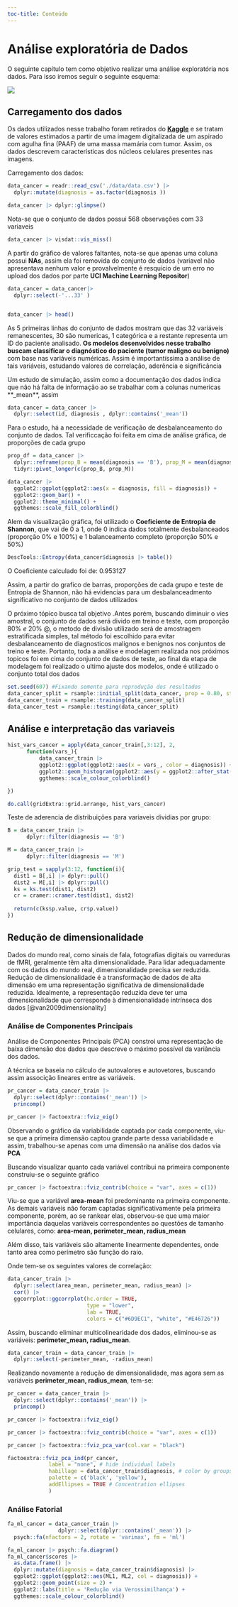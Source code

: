 ```yaml
--- 
toc-title: Conteúdo
---
```


# Análise exploratória de Dados

O seguinte capítulo tem como objetivo realizar uma análise exploratória nos dados. Para isso iremos seguir o seguinte esquema:

![](figs/diag_explo.drawio.png){height=500px, fig-align="center"}


## Carregamento dos dados

Os dados utilizados nesse trabalho foram retirados do [**Kaggle**](https://www.kaggle.com/datasets/uciml/breast-cancer-wisconsin-data?resource=download) e se tratam de valores estimados a partir de uma imagem digitalizada de um aspirado com agulha fina (PAAF) de uma massa mamária com tumor. Assim, os dados descrevem características dos núcleos celulares presentes nas imagens. 

Carregamento dos dados:

```r
data_cancer = readr::read_csv('./data/data.csv') |>
  dplyr::mutate(diagnosis = as.factor(diagnosis )) 

data_cancer |> dplyr::glimpse()
```

Nota-se que o conjunto de dados possui 568 observações com 33 variaveis



```r
data_cancer |> visdat::vis_miss()
```

A partir do gráfico de valores faltantes, nota-se que apenas uma coluna possui **NAs**, assim ela foi removida do conjunto de dados (variavel não apresentava nenhum valor e provalvelmente é resquício de um erro no upload dos dados por parte **UCI Machine Learning Repositor**)

```r
data_cancer = data_cancer|>
  dplyr::select(-'...33' )


data_cancer |> head()
```

As 5 primeiras linhas do conjunto de dados mostram que das 32 variáveis remanescentes, 30 são numericas, 1 categórica e a restante representa um ID do paciente analisado. **Os modelos desenvolvidos nesse trabalho buscam classificar o diagnóstico do paciente (tumor maligno ou benigno)** com base nas variáveis numéricas. Assim é importantíssima a análise de tais variáveis, estudando valores de correlação, aderência e significância

Um estudo de simulação, assim como a documentação dos dados indica que não há falta de informação ao se trabalhar com a colunas numericas **_mean**, assim 

```r
data_cancer = data_cancer |>
  dplyr::select(id, diagnosis , dplyr::contains('_mean'))
```

Para o estudo, há a necessidade de verificação de desbalanceamento do conjunto de dados. Tal verificcação foi feita em cima de análise gráfica, de proporções de cada grupo

```r
prop_df = data_cancer |>
  dplyr::reframe(prop_B = mean(diagnosis == 'B'), prop_M = mean(diagnosis == 'M')) |>
  tidyr::pivot_longer(c(prop_B, prop_M))

data_cancer |> 
  ggplot2::ggplot(ggplot2::aes(x = diagnosis, fill = diagnosis)) +
  ggplot2::geom_bar() +
  ggplot2::theme_minimal() +
  ggthemes::scale_fill_colorblind()
```

Alem da visualização gráfica, foi utilizado o **Coeficiente de Entropia de Shannon**, que vai de 0 a 1, onde 0 indica dados totalmente desbalanceados (proporção $0\%$ e $100\%$) e 1 balanceamento completo (proporção $50\%$ e $50\%$)

```r
DescTools::Entropy(data_cancer$diagnosis |> table())
```

O Coeficiente calculado foi de: $0.953127$

Assim, a partir do grafico de barras, proporções de cada grupo e teste de Entropia de Shannon, não há evidencias para um desbalanceadmento significativo no conjunto de dados utilizados

O próximo tópico busca tal objetivo .Antes porém,  buscando diminuir o vies amostral, o conjunto de dados será divido em treino e teste, com proporção $80\% \ e \ 20\%$ @, o metodo de divisão utilizado será de amostragem estratificada simples, tal método foi escolhido para evitar desbalanceamento de diagnosticos malignos e benignos nos conjuntos de treino e teste. Portanto, toda a análise e modelagem realizada nos próximos topicos foi em cima do conjunto de dados de teste, ao final da etapa de modelagem foi realizado o ultimo ajuste dos modelos, onde é utilizado o conjunto total dos dados



```r
set.seed(607) #Fixando semente para reprodução dos resultados 
data_cancer_split = rsample::initial_split(data_cancer, prop = 0.80, strata = diagnosis)
data_cancer_train = rsample::training(data_cancer_split)
data_cancer_test = rsample::testing(data_cancer_split)
```



## Análise e interpretação das variaveis

```r
hist_vars_cancer = apply(data_cancer_train[,3:12], 2, 
      function(vars_){
          data_cancer_train |>
          ggplot2::ggplot(ggplot2::aes(x = vars_, color = diagnosis)) +
          ggplot2::geom_histogram(ggplot2::aes(y = ggplot2::after_stat(density))) +
          ggthemes::scale_colour_colorblind()

})

do.call(gridExtra::grid.arrange, hist_vars_cancer)
```

Teste de aderencia de distribuições para variaveis dividias por grupo:

```r
B = data_cancer_train |>
      dplyr::filter(diagnosis == 'B') 

M = data_cancer_train |>
      dplyr::filter(diagnosis == 'M') 

grip_test = sapply(3:12, function(i){
  dist1 = B[,i] |> dplyr::pull()
  dist2 = M[,i] |> dplyr::pull()
  ks = ks.test(dist1, dist2)
  cr = cramer::cramer.test(dist1, dist2)
  
  return(c(ks$p.value, cr$p.value))
})
```




## Redução de dimensionalidade 

Dados do mundo real, como sinais de fala, fotografias digitais ou varreduras de fMRI, geralmente têm alta dimensionalidade. Para lidar adequadamente com os dados do mundo real, dimensionalidade precisa ser reduzida. Redução de dimensionalidade é a transformação de dados de alta dimensão em uma representação significativa de dimensionalidade reduzida. Idealmente, a representação reduzida deve ter uma dimensionalidade que corresponde à dimensionalidade intrínseca dos dados [@van2009dimensionality]



### Análise de Componentes Principais

Análise de Componentes Principais (PCA) constroi uma representação de baixa dimensão dos dados que descreve o máximo possível da variância dos dados.
 
A técnica se baseia no cálculo de autovalores e autovetores, buscando assim associção lineares entre as variáveis. 

```r
pr_cancer = data_cancer_train |>
  dplyr::select(dplyr::contains('_mean')) |> 
  princomp() 
```

```r
pr_cancer |> factoextra::fviz_eig()
```

Observando o gráfico da variabilidade captada por cada componente, viu-se que a primeira dimensão captou grande parte dessa variabilidade e assim, trabalhou-se apenas com uma dimensão na análise dos dados via **PCA**

Buscando visualizar quanto cada variável contribui na primeira componente construiu-se o seguinte gráfico

```r
pr_cancer |> factoextra::fviz_contrib(choice = "var", axes = c(1))
```

Viu-se que a variável **area-mean** foi predominante na primeira componente. As demais variáveis não foram captadas significativamente pela primeira componente, porém, ao se rankear elas, observou-se que uma maior importância daquelas variáveis correspondentes ao questões de tamanho celulares, como: **area-mean, perimeter_mean, radius_mean**

Além disso, tais variáveis são altamente linearmente dependentes, onde tanto area como perímetro são função do raio.

Onde tem-se os seguintes valores de correlação:

```r
data_cancer_train |> 
  dplyr::select(area_mean, perimeter_mean, radius_mean) |> 
  cor() |>
  ggcorrplot::ggcorrplot(hc.order = TRUE, 
                         type = "lower",
                         lab = TRUE,
                         colors = c("#6D9EC1", "white", "#E46726"))
```


Assim, buscando eliminar multicolinearidade dos dados, eliminou-se as variáveis: **perimeter_mean, radius_mean**.

```r
data_cancer_train = data_cancer_train |>
  dplyr::select(-perimeter_mean, -radius_mean)
```


Realizando novamente a redução de dimensionalidade, mas agora sem as variáveis **perimeter_mean, radius_mean**, tem-se:

```r
pr_cancer = data_cancer_train |>
  dplyr::select(dplyr::contains('_mean')) |> 
  princomp() 

pr_cancer |> factoextra::fviz_eig()

pr_cancer |> factoextra::fviz_contrib(choice = "var", axes = c(1))
```


```r
pr_cancer |> factoextra::fviz_pca_var(col.var = "black")
```

```r
factoextra::fviz_pca_ind(pr_cancer,
             label = "none", # hide individual labels
             habillage = data_cancer_train$diagnosis, # color by groups
             palette = c('black', 'yellow'),
             addEllipses = TRUE # Concentration ellipses
             )
```



### Análise Fatorial

```r
fa_ml_cancer = data_cancer_train |>
                dplyr::select(dplyr::contains('_mean')) |>
  psych::fa(nfactors = 2, rotate = 'varimax', fm = 'ml') 

fa_ml_cancer |> psych::fa.diagram()
fa_ml_cancer$scores |>
  as.data.frame() |>
  dplyr::mutate(diagnosis = data_cancer_train$diagnosis) |>
  ggplot2::ggplot(ggplot2::aes(ML1, ML2, col = diagnosis)) +
  ggplot2::geom_point(size = 2) +
  ggplot2::labs(title = 'Redução via Verossimilhança') +
  ggthemes::scale_colour_colorblind()
```




